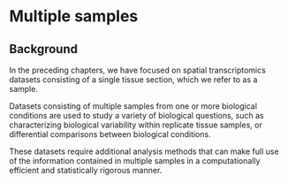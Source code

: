 # Multiple samples {#sec-multiple-samples}

## Background

In the preceding chapters, we have focused on spatial transcriptomics datasets consisting of a single tissue section, which we refer to as a sample.

Datasets consisting of multiple samples from one or more biological conditions are used to study a variety of biological questions, such as characterizing biological variability within replicate tissue samples, or differential comparisons between biological conditions.

These datasets require additional analysis methods that can make full use of the information contained in multiple samples in a computationally efficient and statistically rigorous manner.
